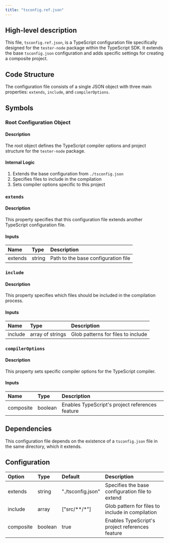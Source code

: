 ```yaml
---
title: "tsconfig.ref.json"
---
```


## High-level description
This file, `tsconfig.ref.json`, is a TypeScript configuration file specifically designed for the `tester-node` package within the TypeScript SDK. It extends the base `tsconfig.json` configuration and adds specific settings for creating a composite project.

## Code Structure
The configuration file consists of a single JSON object with three main properties: `extends`, `include`, and `compilerOptions`.

## Symbols

### Root Configuration Object
#### Description
The root object defines the TypeScript compiler options and project structure for the `tester-node` package.

#### Internal Logic
1. Extends the base configuration from `./tsconfig.json`
2. Specifies files to include in the compilation
3. Sets compiler options specific to this project

### `extends`
#### Description
This property specifies that this configuration file extends another TypeScript configuration file.

#### Inputs
| Name | Type | Description |
|:-----|:-----|:------------|
| extends | string | Path to the base configuration file |

### `include`
#### Description
This property specifies which files should be included in the compilation process.

#### Inputs
| Name | Type | Description |
|:-----|:-----|:------------|
| include | array of strings | Glob patterns for files to include |

### `compilerOptions`
#### Description
This property sets specific compiler options for the TypeScript compiler.

#### Inputs
| Name | Type | Description |
|:-----|:-----|:------------|
| composite | boolean | Enables TypeScript's project references feature |

## Dependencies
This configuration file depends on the existence of a `tsconfig.json` file in the same directory, which it extends.

## Configuration
| Option | Type | Default | Description |
|:-------|:-----|:--------|:------------|
| extends | string | "./tsconfig.json" | Specifies the base configuration file to extend |
| include | array | ["src/**/*"] | Glob pattern for files to include in compilation |
| composite | boolean | true | Enables TypeScript's project references feature |